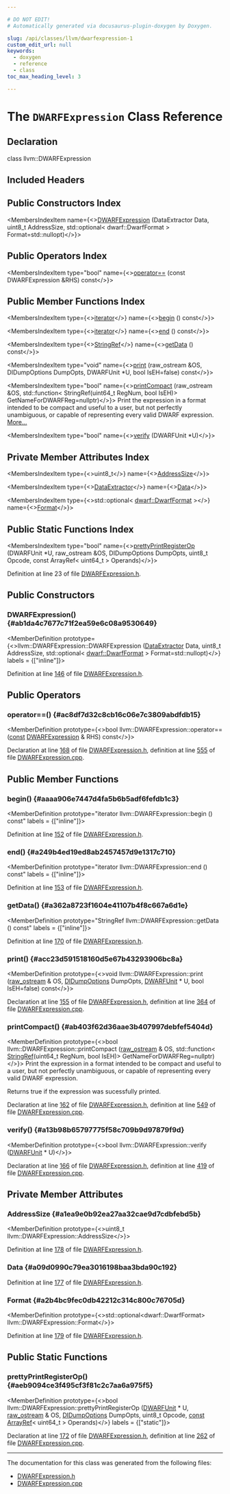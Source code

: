 ```yaml
---

# DO NOT EDIT!
# Automatically generated via docusaurus-plugin-doxygen by Doxygen.

slug: /api/classes/llvm/dwarfexpression-1
custom_edit_url: null
keywords:
  - doxygen
  - reference
  - class
toc_max_heading_level: 3

---
```





# The `DWARFExpression` Class Reference

<DoxygenPage pluginConfig={pluginConfig}>



## Declaration

<CodeBlock>class llvm::DWARFExpression</CodeBlock>

## Included Headers

<IncludesList>
<IncludesListItem
  filePath="llvm/DebugInfo/DWARF/DWARFExpression.h"
  permalink="/docs/api/files/include/include/llvm/include/llvm/debuginfo/include/llvm/debuginfo/dwarf/dwarfexpression-h"
  isLocal="true" />
</IncludesList>

## Public Constructors Index

<MembersIndex>

<MembersIndexItem
  name={<><a href="#ab1da4c7677c71f2ea59e6c08a9530649">DWARFExpression</a> (DataExtractor Data, uint8&#95;t AddressSize, std::optional&lt; dwarf::DwarfFormat &gt; Format=std::nullopt)</>}>
</MembersIndexItem>

</MembersIndex>

## Public Operators Index

<MembersIndex>

<MembersIndexItem
  type="bool"
  name={<><a href="#ac8df7d32c8cb16c06e7c3809abdfdb15">operator==</a> (const DWARFExpression &amp;RHS) const</>}>
</MembersIndexItem>

</MembersIndex>

## Public Member Functions Index

<MembersIndex>

<MembersIndexItem
  type={<><a href="/docs/api/classes/llvm/dwarfexpression/iterator">iterator</a></>}
  name={<><a href="#aaaa906e7447d4fa5b6b5adf6fefdb1c3">begin</a> () const</>}>
</MembersIndexItem>

<MembersIndexItem
  type={<><a href="/docs/api/classes/llvm/dwarfexpression/iterator">iterator</a></>}
  name={<><a href="#a249b4ed19ed8ab2457457d9e1317c710">end</a> () const</>}>
</MembersIndexItem>

<MembersIndexItem
  type={<><a href="/docs/api/classes/llvm/stringref">StringRef</a></>}
  name={<><a href="#a362a8723f1604e41107b4f8c667a6d1e">getData</a> () const</>}>
</MembersIndexItem>

<MembersIndexItem
  type="void"
  name={<><a href="#acc23d591518160d5e67b43293906bc8a">print</a> (raw&#95;ostream &amp;OS, DIDumpOptions DumpOpts, DWARFUnit &#42;U, bool IsEH=false) const</>}>
</MembersIndexItem>

<MembersIndexItem
  type="bool"
  name={<><a href="#ab403f62d36aae3b407997debfef5404d">printCompact</a> (raw&#95;ostream &amp;OS, std::function&lt; StringRef(uint64&#95;t RegNum, bool IsEH)&gt; GetNameForDWARFReg=nullptr)</>}>
Print the expression in a format intended to be compact and useful to a user, but not perfectly unambiguous, or capable of representing every valid DWARF expression. <a href="#ab403f62d36aae3b407997debfef5404d">More...</a>
</MembersIndexItem>

<MembersIndexItem
  type="bool"
  name={<><a href="#a13b98b65797775f58c709b9d97879f9d">verify</a> (DWARFUnit &#42;U)</>}>
</MembersIndexItem>

</MembersIndex>

## Private Member Attributes Index

<MembersIndex>

<MembersIndexItem
  type={<>uint8&#95;t</>}
  name={<><a href="#a1ea9e0b92ea27aa32cae9d7cdbfebd5b">AddressSize</a></>}>
</MembersIndexItem>

<MembersIndexItem
  type={<><a href="/docs/api/classes/llvm/dataextractor">DataExtractor</a></>}
  name={<><a href="#a09d0990c79ea3016198baa3bda90c192">Data</a></>}>
</MembersIndexItem>

<MembersIndexItem
  type={<>std::optional&lt; <a href="/docs/api/namespaces/llvm/dwarf/#a79a43a947d26afb3f2a388f2f7a3a8c8">dwarf::DwarfFormat</a> &gt;</>}
  name={<><a href="#a2b4bc9fec0db42212c314c800c76705d">Format</a></>}>
</MembersIndexItem>

</MembersIndex>

## Public Static Functions Index

<MembersIndex>

<MembersIndexItem
  type="bool"
  name={<><a href="#aeb9094ce3f495cf3f81c2c7aa6a975f5">prettyPrintRegisterOp</a> (DWARFUnit &#42;U, raw&#95;ostream &amp;OS, DIDumpOptions DumpOpts, uint8&#95;t Opcode, const ArrayRef&lt; uint64&#95;t &gt; Operands)</>}>
</MembersIndexItem>

</MembersIndex>


Definition at line 23 of file <a href="/docs/api/files/include/include/llvm/include/llvm/debuginfo/include/llvm/debuginfo/dwarf/dwarfexpression-h">DWARFExpression.h</a>.

<SectionDefinition>

## Public Constructors

### DWARFExpression() {#ab1da4c7677c71f2ea59e6c08a9530649}

<MemberDefinition
  prototype={<>llvm::DWARFExpression::DWARFExpression (<a href="/docs/api/classes/llvm/dataextractor">DataExtractor</a> Data, uint8&#95;t AddressSize, std::optional&lt; <a href="/docs/api/namespaces/llvm/dwarf/#a79a43a947d26afb3f2a388f2f7a3a8c8">dwarf::DwarfFormat</a> &gt; Format=std::nullopt)</>}
  labels = {["inline"]}>

Definition at line <a href="/docs/api/files/include/include/llvm/include/llvm/debuginfo/include/llvm/debuginfo/dwarf/dwarfexpression-h/#l00146">146</a> of file <a href="/docs/api/files/include/include/llvm/include/llvm/debuginfo/include/llvm/debuginfo/dwarf/dwarfexpression-h">DWARFExpression.h</a>.
</MemberDefinition>

</SectionDefinition>

<SectionDefinition>

## Public Operators

### operator==() {#ac8df7d32c8cb16c06e7c3809abdfdb15}

<MemberDefinition
  prototype={<>bool llvm::DWARFExpression::operator== (<a href="/docs/api/files/lib/lib/target/lib/target/aarch64/aarch64promoteconstant-cpp/#a90f8350fecae261c25be85d38b451bff">const</a> <a href="/docs/api/classes/llvm/dwarfexpression">DWARFExpression</a> &amp; RHS) const</>}>

Declaration at line <a href="/docs/api/files/include/include/llvm/include/llvm/debuginfo/include/llvm/debuginfo/dwarf/dwarfexpression-h/#l00168">168</a> of file <a href="/docs/api/files/include/include/llvm/include/llvm/debuginfo/include/llvm/debuginfo/dwarf/dwarfexpression-h">DWARFExpression.h</a>, definition at line <a href="/docs/api/files/lib/lib/debuginfo/lib/debuginfo/dwarf/dwarfexpression-cpp/#l00555">555</a> of file <a href="/docs/api/files/lib/lib/debuginfo/lib/debuginfo/dwarf/dwarfexpression-cpp">DWARFExpression.cpp</a>.
</MemberDefinition>

</SectionDefinition>

<SectionDefinition>

## Public Member Functions

### begin() {#aaaa906e7447d4fa5b6b5adf6fefdb1c3}

<MemberDefinition
  prototype="iterator llvm::DWARFExpression::begin () const"
  labels = {["inline"]}>

Definition at line <a href="/docs/api/files/include/include/llvm/include/llvm/debuginfo/include/llvm/debuginfo/dwarf/dwarfexpression-h/#l00152">152</a> of file <a href="/docs/api/files/include/include/llvm/include/llvm/debuginfo/include/llvm/debuginfo/dwarf/dwarfexpression-h">DWARFExpression.h</a>.
</MemberDefinition>

### end() {#a249b4ed19ed8ab2457457d9e1317c710}

<MemberDefinition
  prototype="iterator llvm::DWARFExpression::end () const"
  labels = {["inline"]}>

Definition at line <a href="/docs/api/files/include/include/llvm/include/llvm/debuginfo/include/llvm/debuginfo/dwarf/dwarfexpression-h/#l00153">153</a> of file <a href="/docs/api/files/include/include/llvm/include/llvm/debuginfo/include/llvm/debuginfo/dwarf/dwarfexpression-h">DWARFExpression.h</a>.
</MemberDefinition>

### getData() {#a362a8723f1604e41107b4f8c667a6d1e}

<MemberDefinition
  prototype="StringRef llvm::DWARFExpression::getData () const"
  labels = {["inline"]}>

Definition at line <a href="/docs/api/files/include/include/llvm/include/llvm/debuginfo/include/llvm/debuginfo/dwarf/dwarfexpression-h/#l00170">170</a> of file <a href="/docs/api/files/include/include/llvm/include/llvm/debuginfo/include/llvm/debuginfo/dwarf/dwarfexpression-h">DWARFExpression.h</a>.
</MemberDefinition>

### print() {#acc23d591518160d5e67b43293906bc8a}

<MemberDefinition
  prototype={<>void llvm::DWARFExpression::print (<a href="/docs/api/classes/llvm/raw-ostream">raw&#95;ostream</a> &amp; OS, <a href="/docs/api/structs/llvm/didumpoptions">DIDumpOptions</a> DumpOpts, <a href="/docs/api/classes/llvm/dwarfunit">DWARFUnit</a> &#42; U, bool IsEH=false) const</>}>

Declaration at line <a href="/docs/api/files/include/include/llvm/include/llvm/debuginfo/include/llvm/debuginfo/dwarf/dwarfexpression-h/#l00155">155</a> of file <a href="/docs/api/files/include/include/llvm/include/llvm/debuginfo/include/llvm/debuginfo/dwarf/dwarfexpression-h">DWARFExpression.h</a>, definition at line <a href="/docs/api/files/lib/lib/debuginfo/lib/debuginfo/dwarf/dwarfexpression-cpp/#l00364">364</a> of file <a href="/docs/api/files/lib/lib/debuginfo/lib/debuginfo/dwarf/dwarfexpression-cpp">DWARFExpression.cpp</a>.
</MemberDefinition>

### printCompact() {#ab403f62d36aae3b407997debfef5404d}

<MemberDefinition
  prototype={<>bool llvm::DWARFExpression::printCompact (<a href="/docs/api/classes/llvm/raw-ostream">raw&#95;ostream</a> &amp; OS, std::function&lt; <a href="/docs/api/classes/llvm/stringref">StringRef</a>(uint64&#95;t RegNum, bool IsEH)&gt; GetNameForDWARFReg=nullptr)</>}>
Print the expression in a format intended to be compact and useful to a user, but not perfectly unambiguous, or capable of representing every valid DWARF expression.

Returns true if the expression was sucessfully printed.

Declaration at line <a href="/docs/api/files/include/include/llvm/include/llvm/debuginfo/include/llvm/debuginfo/dwarf/dwarfexpression-h/#l00162">162</a> of file <a href="/docs/api/files/include/include/llvm/include/llvm/debuginfo/include/llvm/debuginfo/dwarf/dwarfexpression-h">DWARFExpression.h</a>, definition at line <a href="/docs/api/files/lib/lib/debuginfo/lib/debuginfo/dwarf/dwarfexpression-cpp/#l00549">549</a> of file <a href="/docs/api/files/lib/lib/debuginfo/lib/debuginfo/dwarf/dwarfexpression-cpp">DWARFExpression.cpp</a>.
</MemberDefinition>

### verify() {#a13b98b65797775f58c709b9d97879f9d}

<MemberDefinition
  prototype={<>bool llvm::DWARFExpression::verify (<a href="/docs/api/classes/llvm/dwarfunit">DWARFUnit</a> &#42; U)</>}>

Declaration at line <a href="/docs/api/files/include/include/llvm/include/llvm/debuginfo/include/llvm/debuginfo/dwarf/dwarfexpression-h/#l00166">166</a> of file <a href="/docs/api/files/include/include/llvm/include/llvm/debuginfo/include/llvm/debuginfo/dwarf/dwarfexpression-h">DWARFExpression.h</a>, definition at line <a href="/docs/api/files/lib/lib/debuginfo/lib/debuginfo/dwarf/dwarfexpression-cpp/#l00419">419</a> of file <a href="/docs/api/files/lib/lib/debuginfo/lib/debuginfo/dwarf/dwarfexpression-cpp">DWARFExpression.cpp</a>.
</MemberDefinition>

</SectionDefinition>

<SectionDefinition>

## Private Member Attributes

### AddressSize {#a1ea9e0b92ea27aa32cae9d7cdbfebd5b}

<MemberDefinition
  prototype={<>uint8&#95;t llvm::DWARFExpression::AddressSize</>}>

Definition at line <a href="/docs/api/files/include/include/llvm/include/llvm/debuginfo/include/llvm/debuginfo/dwarf/dwarfexpression-h/#l00178">178</a> of file <a href="/docs/api/files/include/include/llvm/include/llvm/debuginfo/include/llvm/debuginfo/dwarf/dwarfexpression-h">DWARFExpression.h</a>.
</MemberDefinition>

### Data {#a09d0990c79ea3016198baa3bda90c192}

<MemberDefinition
  prototype="DataExtractor llvm::DWARFExpression::Data">

Definition at line <a href="/docs/api/files/include/include/llvm/include/llvm/debuginfo/include/llvm/debuginfo/dwarf/dwarfexpression-h/#l00177">177</a> of file <a href="/docs/api/files/include/include/llvm/include/llvm/debuginfo/include/llvm/debuginfo/dwarf/dwarfexpression-h">DWARFExpression.h</a>.
</MemberDefinition>

### Format {#a2b4bc9fec0db42212c314c800c76705d}

<MemberDefinition
  prototype={<>std::optional&lt;dwarf::DwarfFormat&gt; llvm::DWARFExpression::Format</>}>

Definition at line <a href="/docs/api/files/include/include/llvm/include/llvm/debuginfo/include/llvm/debuginfo/dwarf/dwarfexpression-h/#l00179">179</a> of file <a href="/docs/api/files/include/include/llvm/include/llvm/debuginfo/include/llvm/debuginfo/dwarf/dwarfexpression-h">DWARFExpression.h</a>.
</MemberDefinition>

</SectionDefinition>

<SectionDefinition>

## Public Static Functions

### prettyPrintRegisterOp() {#aeb9094ce3f495cf3f81c2c7aa6a975f5}

<MemberDefinition
  prototype={<>bool llvm::DWARFExpression::prettyPrintRegisterOp (<a href="/docs/api/classes/llvm/dwarfunit">DWARFUnit</a> &#42; U, <a href="/docs/api/classes/llvm/raw-ostream">raw&#95;ostream</a> &amp; OS, <a href="/docs/api/structs/llvm/didumpoptions">DIDumpOptions</a> DumpOpts, uint8&#95;t Opcode, <a href="/docs/api/files/lib/lib/target/lib/target/aarch64/aarch64promoteconstant-cpp/#a90f8350fecae261c25be85d38b451bff">const</a> <a href="/docs/api/classes/llvm/arrayref">ArrayRef</a>&lt; uint64&#95;t &gt; Operands)</>}
  labels = {["static"]}>

Declaration at line <a href="/docs/api/files/include/include/llvm/include/llvm/debuginfo/include/llvm/debuginfo/dwarf/dwarfexpression-h/#l00172">172</a> of file <a href="/docs/api/files/include/include/llvm/include/llvm/debuginfo/include/llvm/debuginfo/dwarf/dwarfexpression-h">DWARFExpression.h</a>, definition at line <a href="/docs/api/files/lib/lib/debuginfo/lib/debuginfo/dwarf/dwarfexpression-cpp/#l00262">262</a> of file <a href="/docs/api/files/lib/lib/debuginfo/lib/debuginfo/dwarf/dwarfexpression-cpp">DWARFExpression.cpp</a>.
</MemberDefinition>

</SectionDefinition>

<hr/>

The documentation for this class was generated from the following files:

<ul>
<li><a href="/docs/api/files/include/include/llvm/include/llvm/debuginfo/include/llvm/debuginfo/dwarf/dwarfexpression-h">DWARFExpression.h</a></li>
<li><a href="/docs/api/files/lib/lib/debuginfo/lib/debuginfo/dwarf/dwarfexpression-cpp">DWARFExpression.cpp</a></li>
</ul>

</DoxygenPage>
